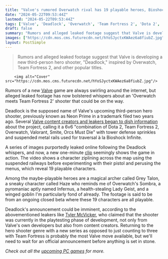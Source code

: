 ```yaml
---
title: "Valve's rumored Overwatch rival has 19 playable heroes, Bioshock Infinite-esque rails, and Dota-style lanes in allegedly leaked footage"
date: "2024-05-22T09:53:44Z"
lastmod: "2024-05-22T09:53:44Z"
tags: ['Valve', 'Deadlock', 'Overwatch', 'Team Fortress 2', 'Dota 2', 'Valorant', 'Smite', 'Orcs Must Die', 'Bioshock Infinite', 'Gray Talon', 'Haze', 'Infernus', 'Lady Geist', 'Tyler McVicker']
draft: false
summary: "Rumors and alleged leaked footage suggest that Valve is developing a new third-person hero shooter, 'Deadlock,' inspired by Overwatch, Team Fortress 2, and other popular titles."
images: ["https://cdn.mos.cms.futurecdn.net/hYoSJyctxKWAez6a8fiubZ.jpg"]
layout: PostSimple
---
```

> Rumors and alleged leaked footage suggest that Valve is developing a new third-person hero shooter, "Deadlock," inspired by Overwatch, Team Fortress 2, and other popular titles.


        <img alt="Cover" src="https://cdn.mos.cms.futurecdn.net/hYoSJyctxKWAez6a8fiubZ.jpg"/>
        
Rumors of a new [Valve](https://www.gamesradar.com/tag/valve/) game are always swirling around the internet, but alleged leaked footage has now bolstered whispers about an 'Overwatch meets Team Fortress 2' shooter that could be on the way.

Deadlock is the supposed name of Valve's upcoming third-person hero shooter, previously known as Neon Prime in a trademark filed two years ago. Several [Valve content creators and leakers began to dish information](https://www.gamesradar.com/games/valve-sleuths-believe-mystery-game-trademarked-2-years-ago-is-overwatch-meets-team-fortress-2-and-theyre-still-trying-to-manifest-a-reveal/) about the project, calling it a 6v6 "combination of Dota 2, Team Fortress 2, Overwatch, Valorant, Smite, Orcs Must Die" with tower defense sprinkles and suspended metal rails used for traversal à la Bioshock Infinite. 

A series of images purportedly leaked online following the Deadlock whispers, and now, a new one-minute [clip](https://x.com/PlayerIGN/status/1793146849605677115?t=ZO82dj4LIIPVfGOnTx47tA&s=19) seemingly shows the game in action. The video shows a character ziplining across the map using the suspended railways before experimenting with their pistol and perusing the menus, which reveal 19 playable characters.

Among the maybe-playable heroes are a magical archer called Grey Talon, a sneaky character called Haze who reminds me of Overwatch's Sombra, a pyromaniac aptly named Infernus, a health-stealing Lady Geist, and a winged goblin I'm particularly fond of already. The footage is said to be from an ongoing closed beta where these 19 characters are all playable. 

Deadlock's announcement could be imminent, according to the abovementioned leakers like [Tyler McVicker](https://www.youtube.com/watch?v=k8MqhEz6N_k&embeds_referring_euri=https%3A%2F%2Fwww.gamesradar.com%2F&source_ve_path=OTY3MTQ&feature=emb_imp_woyt), who claimed that the shooter was currently in the playtesting phase of development, not only from Valve's own developers but also from content creators. Returning to the hero shooter genre with a new series as opposed to just counting to three with Team Fortress is probably the most Valve move available, but we'll need to wait for an official announcement before anything is set in stone. 

*Check out all the *[<em>upcoming PC games</em>](https://www.gamesradar.com/new-pc-games/)* for more.*
        